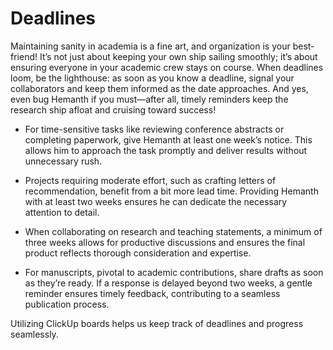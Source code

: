 # Deadlines {.unnumbered}

Maintaining sanity in academia is a fine art, and organization is your best-friend! It's not just about keeping your own ship sailing smoothly; it's about ensuring everyone in your academic crew stays on course. When deadlines loom, be the lighthouse: as soon as you know a deadline, signal your collaborators and keep them informed as the date approaches. And yes, even bug Hemanth if you must—after all, timely reminders keep the research ship afloat and cruising toward success!

- For time-sensitive tasks like reviewing conference abstracts or completing paperwork, give Hemanth at least one week's notice. This allows him to approach the task promptly and deliver results without unnecessary rush.

- Projects requiring moderate effort, such as crafting letters of recommendation, benefit from a bit more lead time. Providing Hemanth with at least two weeks ensures he can dedicate the necessary attention to detail.

- When collaborating on research and teaching statements, a minimum of three weeks allows for productive discussions and ensures the final product reflects thorough consideration and expertise.

- For manuscripts, pivotal to academic contributions, share drafts as soon as they're ready. If a response is delayed beyond two weeks, a gentle reminder ensures timely feedback, contributing to a seamless publication process.

:::{.callout-tip}
Utilizing ClickUp boards helps us keep track of deadlines and progress seamlessly.
:::